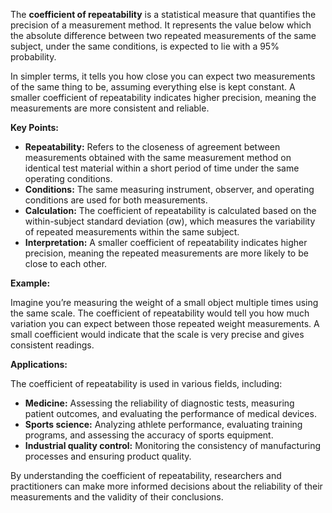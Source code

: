 The **coefficient of repeatability** is a statistical measure that quantifies the precision of a measurement method. It represents the value below which the absolute difference between two repeated measurements of the same subject, under the same conditions, is expected to lie with a 95% probability.

In simpler terms, it tells you how close you can expect two measurements of the same thing to be, assuming everything else is kept constant. A smaller coefficient of repeatability indicates higher precision, meaning the measurements are more consistent and reliable.

**Key Points:**

* **Repeatability:** Refers to the closeness of agreement between measurements obtained with the same measurement method on identical test material within a short period of time under the same operating conditions.
* **Conditions:** The same measuring instrument, observer, and operating conditions are used for both measurements.
* **Calculation:** The coefficient of repeatability is calculated based on the within-subject standard deviation (σw), which measures the variability of repeated measurements within the same subject.
* **Interpretation:** A smaller coefficient of repeatability indicates higher precision, meaning the repeated measurements are more likely to be close to each other.

**Example:**

Imagine you're measuring the weight of a small object multiple times using the same scale. The coefficient of repeatability would tell you how much variation you can expect between those repeated weight measurements. A small coefficient would indicate that the scale is very precise and gives consistent readings.

**Applications:**

The coefficient of repeatability is used in various fields, including:

* **Medicine:** Assessing the reliability of diagnostic tests, measuring patient outcomes, and evaluating the performance of medical devices.
* **Sports science:** Analyzing athlete performance, evaluating training programs, and assessing the accuracy of sports equipment.
* **Industrial quality control:** Monitoring the consistency of manufacturing processes and ensuring product quality.

By understanding the coefficient of repeatability, researchers and practitioners can make more informed decisions about the reliability of their measurements and the validity of their conclusions.
